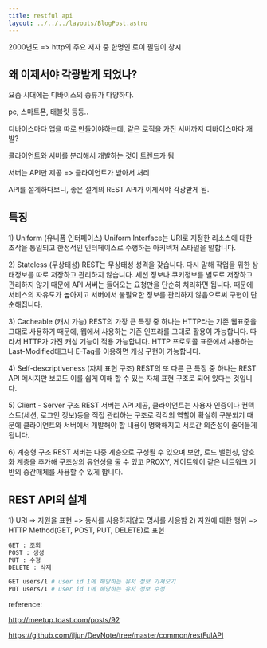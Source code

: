 ```yaml
---
title: restful api
layout: ../../../layouts/BlogPost.astro
---
```


2000년도 =&gt; http의 주요 저자 중 한명인 로이 필딩이 창시

## 왜 이제서야 각광받게 되었나?

요즘 시대에는 디바이스의 종류가 다양하다.

pc, 스마트폰, 태블릿 등등..

디바이스마다 앱을 따로 만들어야하는데, 같은 로직을 가진 서버까지 디바이스마다 개발?

클라이언트와 서버를 분리해서 개발하는 것이 트렌드가 됨

서버는 API만 제공 =&gt; 클라이언트가 받아서 처리

API를 설계하다보니, 좋은 설계의 REST API가 이제서야 각광받게 됨.

## 특징

1\) Uniform \(유니폼 인터페이스\) Uniform Interface는 URI로 지정한 리소스에 대한 조작을 통일되고 한정적인 인터페이스로 수행하는 아키텍처 스타일을 말합니다.

2\) Stateless \(무상태성\) REST는 무상태성 성격을 갖습니다. 다시 말해 작업을 위한 상태정보를 따로 저장하고 관리하지 않습니다. 세션 정보나 쿠키정보를 별도로 저장하고 관리하지 않기 때문에 API 서버는 들어오는 요청만을 단순히 처리하면 됩니다. 때문에 서비스의 자유도가 높아지고 서버에서 불필요한 정보를 관리하지 않음으로써 구현이 단순해집니다.

3\) Cacheable \(캐시 가능\) REST의 가장 큰 특징 중 하나는 HTTP라는 기존 웹표준을 그대로 사용하기 때문에, 웹에서 사용하는 기존 인프라를 그대로 활용이 가능합니다. 따라서 HTTP가 가진 캐싱 기능이 적용 가능합니다. HTTP 프로토콜 표준에서 사용하는 Last-Modified태그나 E-Tag를 이용하면 캐싱 구현이 가능합니다.

4\) Self-descriptiveness \(자체 표현 구조\) REST의 또 다른 큰 특징 중 하나는 REST API 메시지만 보고도 이를 쉽게 이해 할 수 있는 자체 표현 구조로 되어 있다는 것입니다.

5\) Client - Server 구조 REST 서버는 API 제공, 클라이언트는 사용자 인증이나 컨텍스트\(세션, 로그인 정보\)등을 직접 관리하는 구조로 각각의 역할이 확실히 구분되기 때문에 클라이언트와 서버에서 개발해야 할 내용이 명확해지고 서로간 의존성이 줄어들게 됩니다.

6\) 계층형 구조 REST 서버는 다중 계층으로 구성될 수 있으며 보안, 로드 밸런싱, 암호화 계층을 추가해 구조상의 유연성을 둘 수 있고 PROXY, 게이트웨이 같은 네트워크 기반의 중간매체를 사용할 수 있게 합니다.

## REST API의 설계

1\) URI =&gt; 자원을 표현 =&gt; 동사를 사용하지않고 명사를 사용함 2\) 자원에 대한 행위 =&gt; HTTP Method\(GET, POST, PUT, DELETE\)로 표현

```bash
GET : 조회
POST : 생성
PUT : 수정
DELETE : 삭제
```

```bash
GET users/1 # user id 1에 해당하는 유저 정보 가져오기 
PUT users/1 # user id 1에 해당하는 유저 정보 수정
```

reference:

http://meetup.toast.com/posts/92

https://github.com/iljun/DevNote/tree/master/common/restFulAPI

